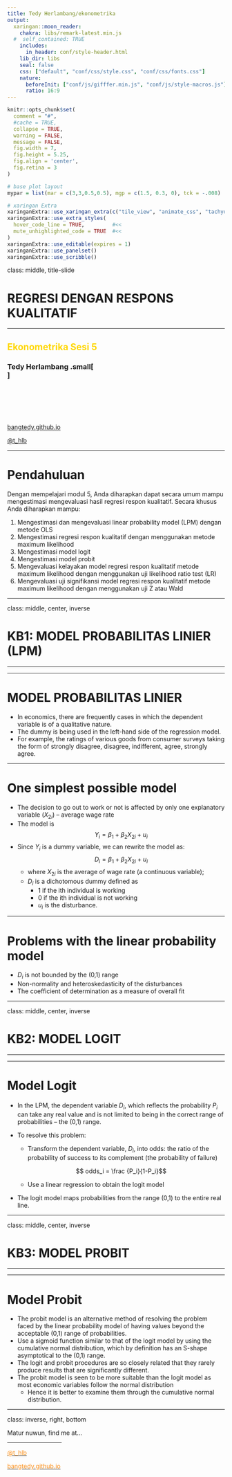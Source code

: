 ```yaml
---
title: Tedy Herlambang/ekonometrika
output:
  xaringan::moon_reader:
    chakra: libs/remark-latest.min.js
  #  self_contained: TRUE
    includes:
      in_header: conf/style-header.html
    lib_dir: libs
    seal: false
    css: ["default", "conf/css/style.css", "conf/css/fonts.css"]
    nature:
      beforeInit: ["conf/js/gifffer.min.js", "conf/js/style-macros.js"]
      ratio: 16:9
---
```


```r
knitr::opts_chunk$set(
  comment = "#",
  #cache = TRUE,
  collapse = TRUE,
  warning = FALSE,
  message = FALSE,
  fig.width = 7,
  fig.height = 5.25,
  fig.align = 'center',
  fig.retina = 3
)

# base plot layout
mypar = list(mar = c(3,3,0.5,0.5), mgp = c(1.5, 0.3, 0), tck = -.008)

# xaringan Extra
xaringanExtra::use_xaringan_extra(c("tile_view", "animate_css", "tachyons"))
xaringanExtra::use_extra_styles(
  hover_code_line = TRUE,         #<<
  mute_unhighlighted_code = TRUE  #<<
)
xaringanExtra::use_editable(expires = 1)
xaringanExtra::use_panelset()
xaringanExtra::use_scribble()
```
class: middle, title-slide

<!-- top logo (comment to remove or edit on `conf/css/style.css:23`) -->
<div class="lab-logo"></div>
<!-- <div class="uni-logo"></div> -->

# REGRESI DENGAN RESPONS KUALITATIF

<hr width="100%" align="left" size="0.3" color="gold"></hr>

## <span style="color:gold">Ekonometrika Sesi 5</span>

### Tedy Herlambang .small[<br> ]

<br><br><br><br><br>
[<i class="fas fa-blog" style="color:#e7e8e2"></i> bangtedy.github.io](https://bangtedy.github.io)

[<i class="fa fa-twitter fa-lg" style="color:#e7e8e2"></i> @t_hlb](https://twitter.com/t_hlb)

---

# Pendahuluan

Dengan mempelajari modul 5, Anda diharapkan dapat secara umum mampu mengestimasi mengevaluasi hasil regresi respon kualitatif. Secara khusus Anda diharapkan mampu:

1. Mengestimasi dan mengevaluasi linear probability model (LPM) dengan metode OLS
2. Mengestimasi regresi respon kualitatif dengan menggunakan metode maximum likelihood 
3. Mengestimasi model logit
4. Mengestimasi model probit
5. Mengevaluasi kelayakan model regresi respon kualitatif metode maximum likelihood dengan menggunakan uji likelihood ratio test (LR)
6. Mengevaluasi uji signifikansi model regresi respon kualitatif metode maximum likelihood dengan menggunakan uji Z atau Wald

---

class: middle, center, inverse

# KB1: MODEL PROBABILITAS LINIER (LPM)
<hr width="100%" align="left" size="0.3" color="#F1C9C2"></hr>

---

# MODEL PROBABILITAS LINIER

- In economics, there are frequently cases in which the dependent variable is of a qualitative nature. 
- The dummy is being used in the left-hand side of the regression model.
- For example, the ratings of various goods from consumer surveys taking the form of strongly disagree, disagree, indifferent, agree, strongly agree.
  
---

# One simplest possible model

- The decision to go out to work or not is affected by only one explanatory variable $(X_{2i})$ – average wage rate
- The model is $$Y_i = β_1 + β_2X_{2i} + u_i$$ 
- Since $Y_i$ is a dummy variable, we can rewrite the model as: $$D_i = β_1 + β_2X_{2i} + u_i$$
  - where $X_{2i}$ is the average of wage rate (a continuous variable); 
  - $D_i$ is a dichotomous dummy deﬁned as
     + 1 if the ith individual is working
     + 0 if the ith individual is not working
     + $u_i$ is the disturbance.
  
---

# Problems with the linear probability model

- $D_i$ is not bounded by the (0,1) range
- Non-normality and heteroskedasticity of the disturbances
- The coefficient of determination as a measure of overall fit

---


class: middle, center, inverse

# KB2: MODEL LOGIT
<hr width="100%" align="left" size="0.3" color="#FF3747"></hr>

---

# Model Logit

- In the LPM, the dependent variable $D_i$, which reﬂects the probability $P_i$ can take any real value and is not limited to being in the correct range of probabilities – the (0,1) range.
- To resolve this problem:
  - Transform the dependent variable, $D_i$, into odds: the ratio of the probability of success to its complement (the probability of failure)
  
  $$ odds_i = \frac {P_i}{1-P_i}$$
  
  - Use a linear regression to obtain the logit model
- The logit model maps probabilities from the range (0,1) to the entire real line.

---


class: middle, center, inverse

# KB3: MODEL PROBIT
<hr width="100%" align="left" size="0.3" color="#FF8B0F"></hr>


---

# Model Probit

- The probit model is an alternative method of resolving the problem faced by the linear probability model of having values beyond the acceptable (0,1) range of probabilities.
- Use a sigmoid function similar to that of the logit model by using
the cumulative normal distribution, which by definition has an S-shape asymptotical to the (0,1) range.
- The logit and probit procedures are so closely related that they rarely produce results that are significantly different. 
- The probit model is seen to be more suitable than the logit model as most economic variables follow the normal distribution
  - Hence it is better to examine them through the cumulative normal distribution.

---

class: inverse, right, bottom

Matur nuwun, find me at...

<hr width="25%" align="right" size="0.3" color="#f11b55"></hr>

[<i class="fa fa-twitter fa-lg" style="color:#fc911e"></i> <span style="color:#fc911e"> @t_hlb </span>](https://twitter.com/t_hlb)

[<i class="fas fa-blog" style="color:#fc911e"></i><span style="color:#fc911e"> bangtedy.github.io</span>](https://bangtedy.github.io)